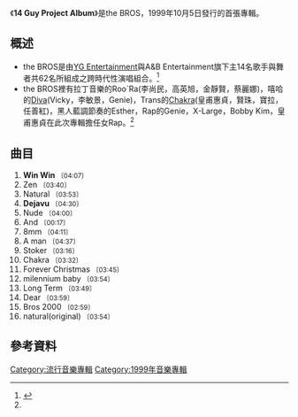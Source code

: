 {{Infobox album <!-- See Wikipedia:WikiProject_Albums -->
| name       = '''14 Guy Project Album'''
| type       = 錄音室專輯
| artist     = the BROS
| cover      = Bros-winwin.jpg
| released   = 1999年10月5日
| recorded   = 
| genre      = [[韓國流行音樂|韓國流行音樂]]
| length     = 
| label      = 크림레코드
| producer   = 
| reviews    = *Naver music – {{Rating|9.7|10}} [http://music.naver.com/album/index.nhn?albumId=2033 link]
| prev_title = 
| prev_year  = 
| next_title = 
| next_year  = 
| misc       = 
}}
《'''14 Guy Project Album'''》是the BROS，1999年10月5日發行的首張專輯。

==概述==
*the BROS是由[[YG_Entertainment|YG Entertainment]]與A&B Entertainment旗下主14名歌手與舞者共62名所組成之跨時代性演唱組合。<ref name="album2">{{cite news |language = ko |url = http://kin.naver.com/qna/detail.nhn?d1id=3&dirId=302140101&docId=49745114&qb=67iM66Gc7IqkIOyDpO2BrOudvA==&enc=utf8&section=kin&rank=3&search_sort=0&spq=1&pid=gyW1Zc5Y7vVssaLaGElssc--271479&sid=TytxYJZPK08AAD5Rz2w |title = 브로스라는 가수 |publisher = NAVER 지식Q&A |date = 2003-08-16 |accessdate = 2012-07-14 |archive-date = 2016-03-04 |archive-url = https://web.archive.org/web/20160304185843/http://kin.naver.com/qna/detail.nhn?d1id=3&dirId=302140101&docId=49745114&qb=67iM66Gc7IqkIOyDpO2BrOudvA==&enc=utf8&section=kin&rank=3&search_sort=0&spq=1&pid=gyW1Zc5Y7vVssaLaGElssc--271479&sid=TytxYJZPK08AAD5Rz2w |dead-url = no }}</ref>
*the BROS裡有拉丁音樂的Roo`Ra(李尚民，高英旭，金靜賢，蔡麗娜)，嘻哈的[[Diva_(韓國女團)|Diva]](Vicky，李敏景，Genie)，Trans的[[Chakra_(組合)|Chakra]](皇甫惠貞，賢珠，寶拉，任善紅)，黑人藍調節奏的Esther，Rap的Genie，X-Large，Bobby Kim，皇甫惠貞在此次專輯擔任女Rap。<ref name="album2"/>

==曲目==
#'''Win Win''' <small>〔04:07〕</small>
#Zen <small>〔03:40〕</small>
#Natural <small>〔03:53〕</small> 
#'''Dejavu''' <small>〔04:30〕</small>
#Nude <small>〔04:00〕</small>
#And <small>〔00:17〕</small>
#8mm <small>〔04:11〕</small>
#A man <small>〔04:37〕</small> 
#Stoker <small>〔03:16〕</small>
#Chakra <small>〔03:32〕</small>
#Forever Christmas <small>〔03:45〕</small>
#milennium baby <small>〔03:54〕</small>
#Long Term <small>〔03:49〕</small>
#Dear <small>〔03:59〕</small>
#Bros 2000 <small>〔02:59〕</small>
#natural(original) <small>〔03:54〕</small>

==參考資料==
{{reflist}}
{{album-stub}}
[[Category:流行音樂專輯|Category:流行音樂專輯]]
[[Category:1999年音樂專輯|Category:1999年音樂專輯]]